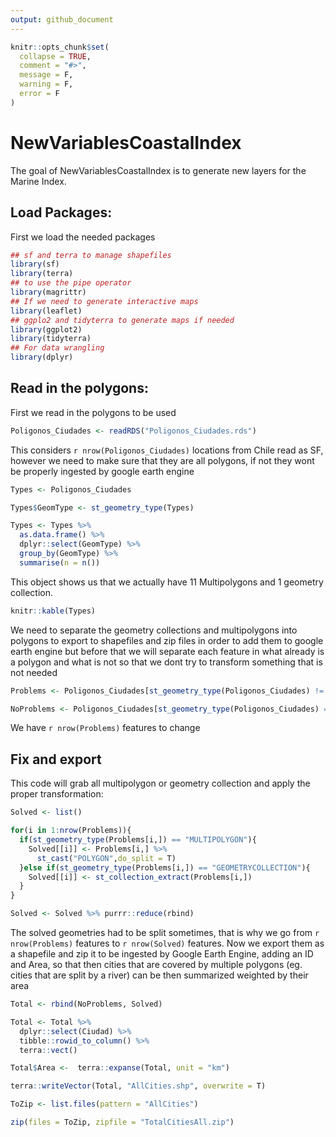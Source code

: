 ```yaml
---
output: github_document
---
```


<!-- README.md is generated from README.Rmd. Please edit that file -->

```r
knitr::opts_chunk$set(
  collapse = TRUE,
  comment = "#>",
  message = F,
  warning = F,
  error = F
)
```

# NewVariablesCoastalIndex

<!-- badges: start -->
<!-- badges: end -->

The goal of NewVariablesCoastalIndex is to generate new layers for the Marine Index.

## Load Packages:

First we load the needed packages

```r
## sf and terra to manage shapefiles
library(sf)
library(terra)
## to use the pipe operator
library(magrittr)
## If we need to generate interactive maps
library(leaflet)
## ggplo2 and tidyterra to generate maps if needed
library(ggplot2)
library(tidyterra)
## For data wrangling
library(dplyr)
```

## Read in the polygons:

First we read in the polygons to be used

```r
Poligonos_Ciudades <- readRDS("Poligonos_Ciudades.rds")
```

This considers `r nrow(Poligonos_Ciudades)` locations from Chile read as SF, however we need to make sure that they are all polygons, if not they wont be properly ingested by google earth engine


```r
Types <- Poligonos_Ciudades 

Types$GeomType <- st_geometry_type(Types)

Types <- Types %>% 
  as.data.frame() %>% 
  dplyr::select(GeomType) %>% 
  group_by(GeomType) %>% 
  summarise(n = n())
```

This object shows us that we actually have 11 Multipolygons and 1 geometry collection.

```r
knitr::kable(Types)
```

We need to separate the geometry collections and multipolygons into polygons to export to shapefiles and zip files in order to add them to google earth engine but before that we will separate each feature in what already is a polygon and what is not so that we dont try to transform something that is not needed

```r
Problems <- Poligonos_Ciudades[st_geometry_type(Poligonos_Ciudades) != "POLYGON",]

NoProblems <- Poligonos_Ciudades[st_geometry_type(Poligonos_Ciudades) == "POLYGON",]
```

We have `r nrow(Problems)` features to change

## Fix and export

This code will grab all multipolygon or geometry collection and apply the proper transformation:

```r
Solved <- list()

for(i in 1:nrow(Problems)){
  if(st_geometry_type(Problems[i,]) == "MULTIPOLYGON"){
    Solved[[i]] <- Problems[i,] %>%  
      st_cast("POLYGON",do_split = T)
  }else if(st_geometry_type(Problems[i,]) == "GEOMETRYCOLLECTION"){
    Solved[[i]] <- st_collection_extract(Problems[i,]) 
  }
}

Solved <- Solved %>% purrr::reduce(rbind)
```

The solved geometries had to be split sometimes, that is why we go from `r nrow(Problems)` features to `r nrow(Solved)` features. Now we export them as a shapefile and zip it to be ingested by Google Earth Engine, adding an ID and Area, so that then cities that are covered by multiple polygons (eg. cities that are split by a river) can be then summarized weighted by their area

```r
Total <- rbind(NoProblems, Solved) 

Total <- Total %>% 
  dplyr::select(Ciudad) %>% 
  tibble::rowid_to_column() %>% 
  terra::vect()

Total$Area <-  terra::expanse(Total, unit = "km")

terra::writeVector(Total, "AllCities.shp", overwrite = T)

ToZip <- list.files(pattern = "AllCities")

zip(files = ToZip, zipfile = "TotalCitiesAll.zip")
```


